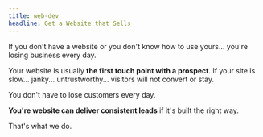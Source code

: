 ```yaml
---
title: web-dev
headline: Get a Website that Sells
---
```


If you don't have a website or you don't know how to use yours... you're losing business every day.

Your website is usually **the first touch point with a prospect**. If your site is slow... janky... untrustworthy... visitors will not convert or stay.

You don't have to lose customers every day.

**You're website can deliver consistent leads** if it's built the right way.

That's what we do.
